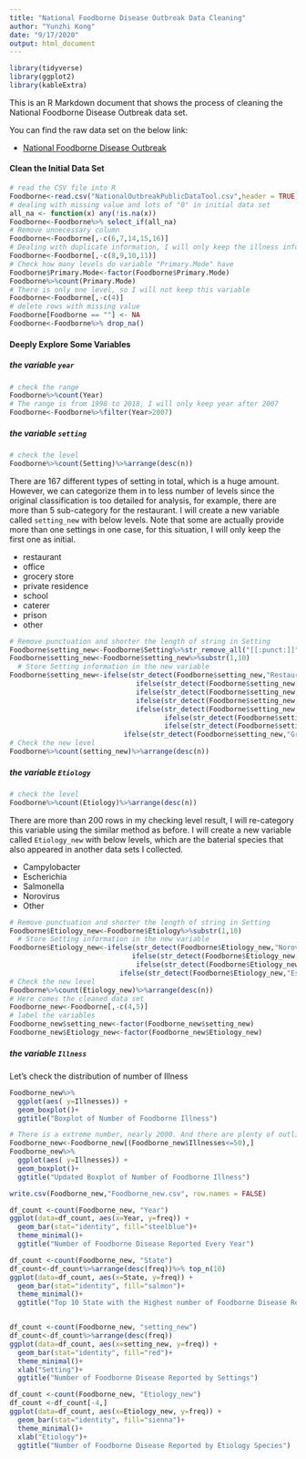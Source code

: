 ```yaml
---
title: "National Foodborne Disease Outbreak Data Cleaning"
author: "Yunzhi Kong"
date: "9/17/2020"
output: html_document
---
```


```r
library(tidyverse)
library(ggplot2)
library(kableExtra)
```

This is an R Markdown document that shows the process of cleaning the National Foodborne Disease Outbreak data set. 

You can find the raw data set on the below link:

* [National Foodborne Disease Outbreak](https://github.com/yunzhinikkikong/ANLY-501-portfolio/blob/outbreak/NationalOutbreakPublicDataTool.csv)


#### Clean the Initial Data Set

```r
# read the CSV file into R
Foodborne<-read.csv("NationalOutbreakPublicDataTool.csv",header = TRUE)
# dealing with missing value and lots of "0" in initial data set
all_na <- function(x) any(!is.na(x))
Foodborne<-Foodborne%>% select_if(all_na)
# Remove unnecessary column
Foodborne<-Foodborne[,-c(6,7,14,15,16)]
# Dealing with duplicate information, I will only keep the illness information
Foodborne<-Foodborne[,-c(8,9,10,11)]
# Check how many levels do variable "Primary.Mode" have
Foodborne$Primary.Mode<-factor(Foodborne$Primary.Mode)
Foodborne%>%count(Primary.Mode)
# There is only one level, so I will not keep this variable
Foodborne<-Foodborne[,-c(4)]
# delete rows with missing value
Foodborne[Foodborne == ""] <- NA
Foodborne<-Foodborne%>% drop_na()
```

#### Deeply Explore Some Variables


##### the variable `year`

```r
# check the range
Foodborne%>%count(Year)
# The range is from 1998 to 2018, I will only keep year after 2007
Foodborne<-Foodborne%>%filter(Year>2007)
```

##### the variable `setting` 

```r
# check the level
Foodborne%>%count(Setting)%>%arrange(desc(n))
```

There are 167 different types of setting in total, which is a huge amount. However, we can categorize them in to less number of levels since the original classification is too detailed for analysis, for example,
there are more than 5 sub-category for the restaurant. I will create a new variable called `setting_new` with below levels. Note that some are actually provide more than one settings in one case, for this situation, I will only keep the first one as initial.

* restaurant
* office
* grocery store
* private residence
* school
* caterer 
* prison
* other

```r
# Remove punctuation and shorter the length of string in Setting
Foodborne$setting_new<-Foodborne$Setting%>%str_remove_all("[[:punct:]]")
Foodborne$setting_new<-Foodborne$setting_new%>%substr(1,10)
  # Store Setting information in the new variable
Foodborne$setting_new<-ifelse(str_detect(Foodborne$setting_new,"Restaurant")==TRUE,"restaurant",
                               ifelse(str_detect(Foodborne$setting_new,"Private")==TRUE,"private residence",
                               ifelse(str_detect(Foodborne$setting_new,"Office")==TRUE,"office",
                               ifelse(str_detect(Foodborne$setting_new,"School")==TRUE,"school",
                               ifelse(str_detect(Foodborne$setting_new,"Caterer")==TRUE,"caterer", 
                                      ifelse(str_detect(Foodborne$setting_new,"Banquet")==TRUE,"caterer", 
                                      ifelse(str_detect(Foodborne$setting_new,"Prison")==TRUE,"prison",
                            ifelse(str_detect(Foodborne$setting_new,"Grocery")==TRUE,"grocery","other"))))))))
# Check the new level
Foodborne%>%count(setting_new)%>%arrange(desc(n))
```

##### the variable `Etiology` 

```r
# check the level
Foodborne%>%count(Etiology)%>%arrange(desc(n))
```
There are more than 200 rows in my checking level result, I will re-category this variable using the similar method as before. I will create a new variable called `Etiology_new` with below levels, which are the baterial species that also appeared in another data sets I collected.

* Campylobacter
* Escherichia
* Salmonella
* Norovirus
* Other

```r
# Remove punctuation and shorter the length of string in Setting
Foodborne$Etiology_new<-Foodborne$Etiology%>%substr(1,10)
  # Store Setting information in the new variable
Foodborne$Etiology_new<-ifelse(str_detect(Foodborne$Etiology_new,"Norovirus")==TRUE,"Norovirus",
                              ifelse(str_detect(Foodborne$Etiology_new,"Campylobac")==TRUE,"Campylobacter",
                               ifelse(str_detect(Foodborne$Etiology_new,"Salmonella")==TRUE,"Salmonella",
                           ifelse(str_detect(Foodborne$Etiology_new,"Escherichi")==TRUE,"Escherichia","Other"))))
# Check the new level
Foodborne%>%count(Etiology_new)%>%arrange(desc(n))
# Here comes the cleaned data set
Foodborne_new<-Foodborne[,-c(4,5)]
# label the variables
Foodborne_new$setting_new<-factor(Foodborne_new$setting_new)
Foodborne_new$Etiology_new<-factor(Foodborne_new$Etiology_new)
```

##### the variable `Illness`

Let's check the distribution of number of Illness

```r
Foodborne_new%>%
  ggplot(aes( y=Illnesses)) +
  geom_boxplot()+
  ggtitle("Boxplot of Number of Foodborne Illness")

# There is a extreme number, nearly 2000. And there are plenty of outliers observed, I will only keep Illnesses less than 50, remove huge outbreak issue for analysis.
Foodborne_new<-Foodborne_new[(Foodborne_new$Illnesses<=50),]
Foodborne_new%>%
  ggplot(aes( y=Illnesses)) +
  geom_boxplot()+
  ggtitle("Updated Boxplot of Number of Foodborne Illness")

write.csv(Foodborne_new,"Foodborne_new.csv", row.names = FALSE)

df_count <-count(Foodborne_new, "Year")
ggplot(data=df_count, aes(x=Year, y=freq)) +
  geom_bar(stat="identity", fill="steelblue")+
  theme_minimal()+
  ggtitle("Number of Foodborne Disease Reported Every Year")

df_count <-count(Foodborne_new, "State")
df_count<-df_count%>%arrange(desc(freq))%>% top_n(10)
ggplot(data=df_count, aes(x=State, y=freq)) +
  geom_bar(stat="identity", fill="salmon")+
  theme_minimal()+
  ggtitle("Top 10 State with the Highest number of Foodborne Disease Reported ")


df_count <-count(Foodborne_new, "setting_new")
df_count<-df_count%>%arrange(desc(freq))
ggplot(data=df_count, aes(x=setting_new, y=freq)) +
  geom_bar(stat="identity", fill="red")+
  theme_minimal()+
  xlab("Setting")+
  ggtitle("Number of Foodborne Disease Reported by Settings")

df_count <-count(Foodborne_new, "Etiology_new")
df_count <-df_count[-4,]
ggplot(data=df_count, aes(x=Etiology_new, y=freq)) +
  geom_bar(stat="identity", fill="sienna")+
  theme_minimal()+
  xlab("Etiology")+
  ggtitle("Number of Foodborne Disease Reported by Etiology Species")
```







